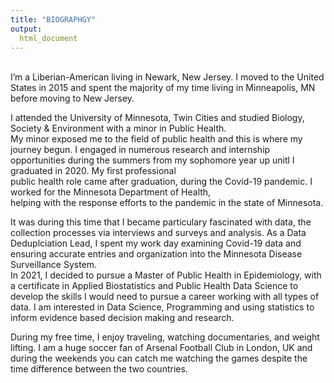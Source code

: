 ```yaml
---
title: "BIOGRAPHGY"
output: 
  html_document
---
```


<script>
   $(document).ready(function() {
     $head = $('#header');
     $head.prepend('<img src=\"images/me.jpeg\" style=\"float: right;width: 150px;border-radius:50%;\"/>')
   });
</script>

<br>
I'm a Liberian-American living in Newark, New Jersey. I moved to the United States in 
2015 and spent the majority of my time living in Minneapolis, MN
before moving to New Jersey. 

I attended the University of Minnesota, Twin Cities and studied Biology, Society 
& Environment with a minor in Public Health. <br>My minor exposed me to the field of 
public health and this is where my journey begun. I engaged in numerous research and 
internship opportunities during the summers from my sophomore year up unitl I
graduated in 2020. My first professional <br> public health role
came after graduation, during the Covid-19 pandemic. I worked for the 
Minnesota Department of Health, <br> helping with the response efforts to the pandemic 
in the state of Minnesota. <br>

It was during this time that I became particulary fascinated with 
data, the collection processes via interviews and surveys and analysis. As a Data Deduplciation Lead,
I spent my work day examining Covid-19 data and ensuring accurate entries and organization
into the Minnesota Disease Surveillance System. <br> 
In 2021, I decided to pursue a Master of Public Health in Epidemiology, with a certificate in 
Applied Biostatistics and Public Health Data Science to develop the skills I would need to pursue 
a career working with all types of data. I am interested in Data Science, Programming and 
using statistics to inform evidence based decision making and research. 

During my free time, I enjoy traveling, watching documentaries, and weight lifting.
I am a huge soccer fan of Arsenal Football Club in London, UK and during the weekends 
you can catch me watching the games despite the time difference between the two countries. 


